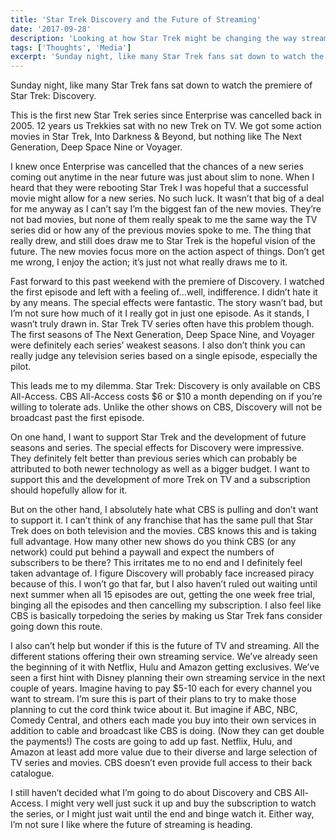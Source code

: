 ```yaml
---
title: 'Star Trek Discovery and the Future of Streaming'
date: '2017-09-28'
description: 'Looking at how Star Trek might be changing the way streaming works'
tags: ['Thoughts', 'Media']
excerpt: 'Sunday night, like many Star Trek fans sat down to watch the premiere of Star Trek: Discovery.'
---
```


Sunday night, like many Star Trek fans sat down to watch the premiere of Star Trek: Discovery.

This is the first new Star Trek series since Enterprise was cancelled back in 2005. 12 years us Trekkies sat with no new Trek on TV. We got some action movies in Star Trek, Into Darkness & Beyond, but nothing like The Next Generation, Deep Space Nine or Voyager.

I knew once Enterprise was cancelled that the chances of a new series coming out anytime in the near future was just about slim to none. When I heard that they were rebooting Star Trek I was hopeful that a successful movie might allow for a new series. No such luck. It wasn’t that big of a deal for me anyway as I can’t say I’m the biggest fan of the new movies. They’re not bad movies, but none of them really speak to me the same way the TV series did or how any of the previous movies spoke to me. The thing that really drew, and still does draw me to Star Trek is the hopeful vision of the future. The new movies focus more on the action aspect of things. Don’t get me wrong, I enjoy the action; it’s just not what really draws me to it.

Fast forward to this past weekend with the premiere of Discovery. I watched the first episode and left with a feeling of...well, indifference. I didn’t hate it by any means. The special effects were fantastic. The story wasn’t bad, but I’m not sure how much of it I really got in just one episode. As it stands, I wasn’t truly drawn in. Star Trek TV series often have this problem though. The first seasons of The Next Generation, Deep Space Nine, and Voyager were definitely each series’ weakest seasons. I also don’t think you can really judge any television series based on a single episode, especially the pilot.

This leads me to my dilemma. Star Trek: Discovery is only available on CBS All-Access. CBS All-Access costs $6 or $10 a month depending on if you’re willing to tolerate ads. Unlike the other shows on CBS, Discovery will not be broadcast past the first episode.

On one hand, I want to support Star Trek and the development of future seasons and series. The special effects for Discovery were impressive. They definitely felt better than previous series which can probably be attributed to both newer technology as well as a bigger budget. I want to support this and the development of more Trek on TV and a subscription should hopefully allow for it.

But on the other hand, I absolutely hate what CBS is pulling and don’t want to support it. I can’t think of any franchise that has the same pull that Star Trek does on both television and the movies. CBS knows this and is taking full advantage. How many other new shows do you think CBS (or any network) could put behind a paywall and expect the numbers of subscribers to be there? This irritates me to no end and I definitely feel taken advantage of. I figure Discovery will probably face increased piracy because of this. I won’t go that far, but I also haven’t ruled out waiting until next summer when all 15 episodes are out, getting the one week free trial, binging all the episodes and then cancelling my subscription. I also feel like CBS is basically torpedoing the series by making us Star Trek fans consider going down this route.

I also can’t help but wonder if this is the future of TV and streaming. All the different stations offering their own streaming service. We’ve already seen the beginning of it with Netflix, Hulu and Amazon getting exclusives. We’ve seen a first hint with Disney planning their own streaming service in the next couple of years. Imagine having to pay \$5-10 each for every channel you want to stream. I’m sure this is part of their plans to try to make those planning to cut the cord think twice about it. But imagine if ABC, NBC, Comedy Central, and others each made you buy into their own services in addition to cable and broadcast like CBS is doing. (Now they can get double the payments!) The costs are going to add up fast. Netflix, Hulu, and Amazon at least add more value due to their diverse and large selection of TV series and movies. CBS doesn’t even provide full access to their back catalogue.

I still haven’t decided what I’m going to do about Discovery and CBS All-Access. I might very well just suck it up and buy the subscription to watch the series, or I might just wait until the end and binge watch it. Either way, I’m not sure I like where the future of streaming is heading.

